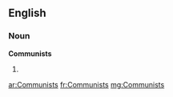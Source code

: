 ==English==

===Noun===
'''Communists'''

# {{plural of|[[Communist]]}}

[[ar:Communists]]
[[fr:Communists]]
[[mg:Communists]]